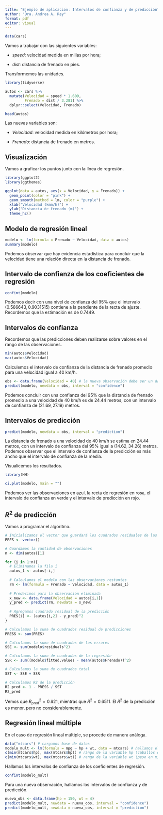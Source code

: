 ---
title: "Ejemplo de aplicación: Intervalos de confianza y de predicción"
author: "Dra. Andrea A. Rey"
format: pdf
editor: visual
---

```{r}
data(cars)
```

Vamos a trabajar con las siguientes variables:

-   *speed*: velocidad medida en millas por hora;

-   *dist*: distancia de frenado en pies.

Transformemos las unidades.

```{r, message=FALSE, warning=FALSE}
library(tidyverse)
```

```{r}
autos <- cars %>%
  mutate(Velocidad = speed * 1.609,
         Frenado = dist / 3.281) %>%
  dplyr::select(Velocidad, Frenado)

head(autos)
```

Las nuevas variables son:

-   *Velocidad*: velocidad medida en kilómetros por hora;

-   *Frenado*: distancia de frenado en metros.

## Visualización

Vamos a graficar los puntos junto con la línea de regresión.

```{r}
library(ggplot2)
library(ggthemes)
```

```{r}
ggplot(data = autos, aes(x = Velocidad, y = Frenado)) +
  geom_point(color = "pink") +
  geom_smooth(method = lm, color = "purple") +
  xlab("Velocidad (kmm/h)") +
  ylab("Distancia de frenado (m)") +
  theme_hc()

```

## Modelo de regresión lineal

```{r}
modelo <- lm(formula = Frenado ~ Velocidad, data = autos)
summary(modelo)
```

Podemos observar que hay evidencia estadística para concluir que la velocidad tiene una relación directa en la distancia de frenado.

## Intervalo de confianza de los coeficientes de regresión

```{r}
confint(modelo)
```

Podemos decir con una nivel de confianza del $95\%$ que el intervalo $(0.586643, 0.9031515)$ contiene a la pendiente de la recta de ajuste. Recordemos que la estimación es de $0.7449$.

## Intervalos de confianza

Recordemos que las predicciones deben realizarse sobre valores en el rango de las observaciones.

```{r}
min(autos$Velocidad)
max(autos$Velocidad)
```

Calculemos el intervalo de confianza de la distancia de frenado promedio para una velocidad igual a 40 km/h.

```{r}
obs <- data.frame(Velocidad = 40) # la nueva observación debe ser un data.frame
predict(modelo, newdata = obs, interval = "confidence")
```

Podemos concluir con una confianza del $95\%$ que la distancia de frenado promedio a una velocidad de 40 km/h es de 24.44 metros, con un intervalo de confianza de $(21.69, 27.19)$ metros.

## Intervalos de predicción

```{r}
predict(modelo, newdata = obs, interval = "prediction")
```

La distancia de frenado a una velocidad de 40 km/h se estima en 24.44 metros, con un intervalo de confianza del $95\%$ igual a $(14.62, 34.26)$ metros. Podemos observar que el intervalo de confianza de la predicción es más ancho que el intervalo de confianza de la media.

Visualicemos los resultados.

```{r, message=FALSE, warning=FALSE}
library(HH)
```

```{r}
ci.plot(modelo, main = "")
```

Podemos ver las observaciones en azul, la recta de regresión en rosa, el intervalo de confianza en verde y el intervalo de predicción en rojo.

## $R^2$ de predicción

Vamos a programar el algoritmo.

```{r}
# Inicializamos el vector que guardará los cuadrados residuales de las predicciones
PRES <- vector()

# Guardamos la cantidad de observaciones
n <- dim(autos)[1] 

for (i in 1:n){
  # Eliminamos la fila i
  autos_1 <- autos[-i,] 
  
  # Calculamos el modelo con las observaciones restantes 
  rm <- lm(formula = Frenado ~ Velocidad, data = autos_1)
  
  # Predecimos para la observación eliminada
  x_new <- data.frame(Velocidad = autos[i,1])
  y_pred <- predict(rm, newdata = x_new)
  
  # Agregamos cuadrado residual de la predicción
  PRES[i] <- (autos[i,2] - y_pred)^2
}

# Calculamos la suma de cuadrados residual de predicciones
PRESS <- sum(PRES)

# Calculamos la suma de cuadrados de los errores
SSE <- sum(modelo$residuals^2)

# Calculamos la suma de cuadrados de la regresión
SSR <- sum((modelo$fitted.values - mean(autos$Frenado))^2)

# Calculamos la suma de cuadrados total
SST <- SSE + SSR

# Calculamos R2 de la predicción
R2_pred <- 1 - PRESS / SST
R2_pred
```

Vemos que $R^2_{\text{pred}} = 0.621$, mientras que $R^2=0.6511$. El $R^2$ de la predicción es menor, pero no considerablemente.

## Regresión lineal múltiple

En el caso de regresión lineal múltiple, se procede de manera análoga.

```{r}
data("mtcars") # cargamos base de datos
modelo_mult <- lm(formula = mpg ~ hp + wt, data = mtcars) # hallamos el modelo
c(min(mtcars$hp), max(mtcars$hp)) # rango de la variable hp (caballos de fuerza)
c(min(mtcars$wt), max(mtcars$wt)) # rango de la variable wt (peso en miles de libras)
```

Hallamos los intervalos de confianza de los coeficientes de regresión.

```{r}
confint(modelo_mult)
```

Para una nueva observación, hallamos los intervalos de confianza y de predicción.

```{r}
nueva_obs <- data.frame(hp = 150, wt = 4)
predict(modelo_mult, newdata = nueva_obs, interval = "confidence")
predict(modelo_mult, newdata = nueva_obs, interval = "prediction")
```
